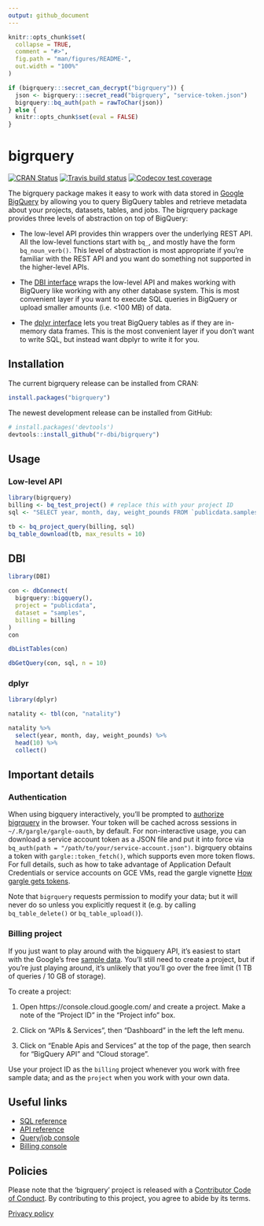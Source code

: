 ```yaml
---
output: github_document
---
```


<!-- README.md is generated from README.Rmd. Please edit that file -->

```r
knitr::opts_chunk$set(
  collapse = TRUE,
  comment = "#>",
  fig.path = "man/figures/README-",
  out.width = "100%"
)

if (bigrquery:::secret_can_decrypt("bigrquery")) {
  json <- bigrquery:::secret_read("bigrquery", "service-token.json")
  bigrquery::bq_auth(path = rawToChar(json))
} else {
  knitr::opts_chunk$set(eval = FALSE)
}
```
# bigrquery

<!-- badges: start -->
[![CRAN Status](https://www.r-pkg.org/badges/version/bigrquery)](https://cran.r-project.org/package=bigrquery)
[![Travis build status](https://travis-ci.org/r-dbi/bigrquery.svg?branch=master)](https://travis-ci.org/r-dbi/bigrquery)
[![Codecov test coverage](https://codecov.io/gh/r-dbi/bigrquery/branch/master/graph/badge.svg)](https://codecov.io/gh/r-dbi/bigrquery?branch=master)
  <!-- badges: end -->

The bigrquery package makes it easy to work with data stored in 
[Google BigQuery](https://developers.google.com/bigquery/) by allowing you to query BigQuery tables and retrieve metadata about your projects, datasets, tables, and jobs. The bigrquery package provides three levels of abstraction on top of BigQuery:

* The low-level API provides thin wrappers over the underlying REST API. All 
  the low-level functions start with `bq_`, and mostly have the form 
  `bq_noun_verb()`. This level of abstraction is most appropriate if you're
  familiar with the REST API and you want do something not supported in the 
  higher-level APIs.
  
* The [DBI interface](http://www.r-dbi.org) wraps the low-level API and
  makes working with BigQuery like working with any other database system.
  This is most convenient layer if you want to execute SQL queries in 
  BigQuery or upload smaller amounts (i.e. <100 MB) of data.

* The [dplyr interface](http://dbplyr.tidyverse.org/) lets you treat BigQuery 
  tables as if they are in-memory data frames. This is the most convenient 
  layer if you don't want to write SQL, but instead want dbplyr to write it 
  for you.

## Installation

The current bigrquery release can be installed from CRAN: 

```R
install.packages("bigrquery")
```

The newest development release can be installed from GitHub:

```R
# install.packages('devtools')
devtools::install_github("r-dbi/bigrquery")
```

## Usage

### Low-level API

```r
library(bigrquery)
billing <- bq_test_project() # replace this with your project ID 
sql <- "SELECT year, month, day, weight_pounds FROM `publicdata.samples.natality`"

tb <- bq_project_query(billing, sql)
bq_table_download(tb, max_results = 10)
```

## DBI

```r
library(DBI)

con <- dbConnect(
  bigrquery::bigquery(),
  project = "publicdata",
  dataset = "samples",
  billing = billing
)
con 

dbListTables(con)

dbGetQuery(con, sql, n = 10)
```

### dplyr

```r
library(dplyr)

natality <- tbl(con, "natality")

natality %>%
  select(year, month, day, weight_pounds) %>% 
  head(10) %>%
  collect()
```

## Important details

### Authentication

When using bigquery interactively, you'll be prompted to [authorize bigrquery](https://developers.google.com/bigquery/authorization) in the browser. Your token will be cached across sessions in `~/.R/gargle/gargle-oauth`, by default. For non-interactive usage, you can download a service account token as a JSON file and put it into force via `bq_auth(path = "/path/to/your/service-account.json")`. bigrquery obtains a token with `gargle::token_fetch()`, which supports even more token flows. For full details, such as how to take advantage of Application Default Credentials or service accounts on GCE VMs, read the gargle vignette [How gargle gets tokens](https://gargle.r-lib.org/articles/how-gargle-gets-tokens.html).

Note that `bigrquery` requests permission to modify your data; but it will never do so unless you explicitly request it (e.g. by calling `bq_table_delete()` or `bq_table_upload()`).

### Billing project

If you just want to play around with the bigquery API, it's easiest to start with the Google's free [sample data](https://developers.google.com/bigquery/docs/sample-tables). You'll still need to create a project, but if you're just playing around, it's unlikely that you'll go over the free limit (1 TB of queries / 10 GB of storage).

To create a project:

1. Open https://console.cloud.google.com/ and create a project.
   Make a note of the "Project ID" in the "Project info" box.

1. Click on "APIs & Services", then "Dashboard" in the left the left menu.

1. Click on "Enable Apis and Services" at the top of the page, 
   then search for "BigQuery API" and "Cloud storage".

Use your project ID as the `billing` project whenever you work with free sample data; and as the `project` when you work with your own data.

## Useful links

* [SQL reference](https://developers.google.com/bigquery/query-reference)
* [API reference](https://developers.google.com/bigquery/docs/reference/v2/)
* [Query/job console](https://bigquery.cloud.google.com/)
* [Billing console](https://console.cloud.google.com/)

## Policies

Please note that the 'bigrquery' project is released with a [Contributor Code of Conduct](https://bigrquery.r-dbi.org/CODE_OF_CONDUCT.html). By contributing to this project, you agree to abide by its terms.

[Privacy policy](https://www.tidyverse.org/google_privacy_policy)
